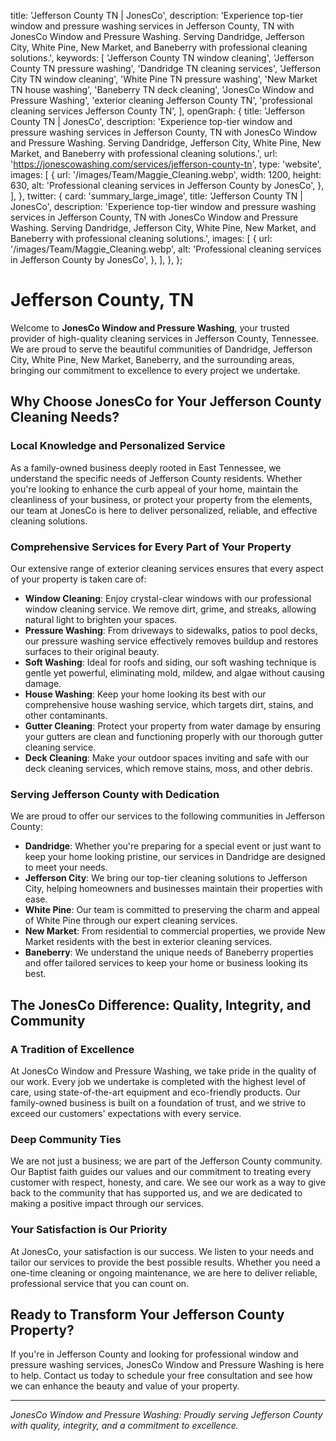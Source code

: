 
  title: 'Jefferson County TN | JonesCo',
  description:
    'Experience top-tier window and pressure washing services in Jefferson County, TN with JonesCo Window and Pressure Washing. Serving Dandridge, Jefferson City, White Pine, New Market, and Baneberry with professional cleaning solutions.',
  keywords: [
    'Jefferson County TN window cleaning',
    'Jefferson County TN pressure washing',
    'Dandridge TN cleaning services',
    'Jefferson City TN window cleaning',
    'White Pine TN pressure washing',
    'New Market TN house washing',
    'Baneberry TN deck cleaning',
    'JonesCo Window and Pressure Washing',
    'exterior cleaning Jefferson County TN',
    'professional cleaning services Jefferson County TN',
  ],
  openGraph: {
    title: 'Jefferson County TN | JonesCo',
    description:
      'Experience top-tier window and pressure washing services in Jefferson County, TN with JonesCo Window and Pressure Washing. Serving Dandridge, Jefferson City, White Pine, New Market, and Baneberry with professional cleaning solutions.',
    url: 'https://jonescowashing.com/services/jefferson-county-tn',
    type: 'website',
    images: [
      {
        url: '/images/Team/Maggie_Cleaning.webp',
        width: 1200,
        height: 630,
        alt: 'Professional cleaning services in Jefferson County by JonesCo',
      },
    ],
  },
  twitter: {
    card: 'summary_large_image',
    title: 'Jefferson County TN | JonesCo',
    description:
      'Experience top-tier window and pressure washing services in Jefferson County, TN with JonesCo Window and Pressure Washing. Serving Dandridge, Jefferson City, White Pine, New Market, and Baneberry with professional cleaning solutions.',
    images: [
      {
        url: '/images/Team/Maggie_Cleaning.webp',
        alt: 'Professional cleaning services in Jefferson County by JonesCo',
      },
    ],
  },
};

# Jefferson County, TN

Welcome to **JonesCo Window and Pressure Washing**, your trusted provider of high-quality cleaning services in Jefferson County, Tennessee. We are proud to serve the beautiful communities of Dandridge, Jefferson City, White Pine, New Market, Baneberry, and the surrounding areas, bringing our commitment to excellence to every project we undertake.

## Why Choose JonesCo for Your Jefferson County Cleaning Needs?

### Local Knowledge and Personalized Service
As a family-owned business deeply rooted in East Tennessee, we understand the specific needs of Jefferson County residents. Whether you're looking to enhance the curb appeal of your home, maintain the cleanliness of your business, or protect your property from the elements, our team at JonesCo is here to deliver personalized, reliable, and effective cleaning solutions.

### Comprehensive Services for Every Part of Your Property
Our extensive range of exterior cleaning services ensures that every aspect of your property is taken care of:

- **Window Cleaning**: Enjoy crystal-clear windows with our professional window cleaning service. We remove dirt, grime, and streaks, allowing natural light to brighten your spaces.
- **Pressure Washing**: From driveways to sidewalks, patios to pool decks, our pressure washing service effectively removes buildup and restores surfaces to their original beauty.
- **Soft Washing**: Ideal for roofs and siding, our soft washing technique is gentle yet powerful, eliminating mold, mildew, and algae without causing damage.
- **House Washing**: Keep your home looking its best with our comprehensive house washing service, which targets dirt, stains, and other contaminants.
- **Gutter Cleaning**: Protect your property from water damage by ensuring your gutters are clean and functioning properly with our thorough gutter cleaning service.
- **Deck Cleaning**: Make your outdoor spaces inviting and safe with our deck cleaning services, which remove stains, moss, and other debris.

### Serving Jefferson County with Dedication

We are proud to offer our services to the following communities in Jefferson County:

- **Dandridge**: Whether you're preparing for a special event or just want to keep your home looking pristine, our services in Dandridge are designed to meet your needs.
- **Jefferson City**: We bring our top-tier cleaning solutions to Jefferson City, helping homeowners and businesses maintain their properties with ease.
- **White Pine**: Our team is committed to preserving the charm and appeal of White Pine through our expert cleaning services.
- **New Market**: From residential to commercial properties, we provide New Market residents with the best in exterior cleaning services.
- **Baneberry**: We understand the unique needs of Baneberry properties and offer tailored services to keep your home or business looking its best.

## The JonesCo Difference: Quality, Integrity, and Community

### A Tradition of Excellence
At JonesCo Window and Pressure Washing, we take pride in the quality of our work. Every job we undertake is completed with the highest level of care, using state-of-the-art equipment and eco-friendly products. Our family-owned business is built on a foundation of trust, and we strive to exceed our customers' expectations with every service.

### Deep Community Ties
We are not just a business; we are part of the Jefferson County community. Our Baptist faith guides our values and our commitment to treating every customer with respect, honesty, and care. We see our work as a way to give back to the community that has supported us, and we are dedicated to making a positive impact through our services.

### Your Satisfaction is Our Priority
At JonesCo, your satisfaction is our success. We listen to your needs and tailor our services to provide the best possible results. Whether you need a one-time cleaning or ongoing maintenance, we are here to deliver reliable, professional service that you can count on.

## Ready to Transform Your Jefferson County Property?

If you're in Jefferson County and looking for professional window and pressure washing services, JonesCo Window and Pressure Washing is here to help. Contact us today to schedule your free consultation and see how we can enhance the beauty and value of your property.

---

*JonesCo Window and Pressure Washing: Proudly serving Jefferson County with quality, integrity, and a commitment to excellence.*
